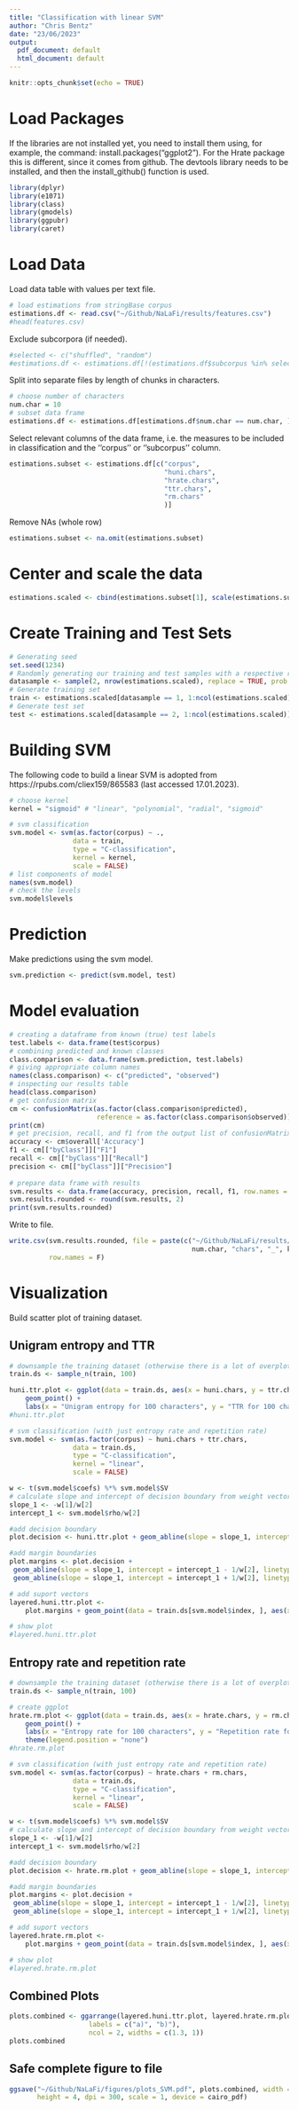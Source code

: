 ```yaml
---
title: "Classification with linear SVM"
author: "Chris Bentz"
date: "23/06/2023"
output:
  pdf_document: default
  html_document: default
---
```


```r
knitr::opts_chunk$set(echo = TRUE)
```

# Load Packages
If the libraries are not installed yet, you need to install them using, for example, the command: install.packages("ggplot2"). For the Hrate package this is different, since it comes from github. The devtools library needs to be installed, and then the install_github() function is used.
```r
library(dplyr)
library(e1071)
library(class)
library(gmodels)
library(ggpubr)
library(caret)
```

# Load Data
Load data table with values per text file. 
```r
# load estimations from stringBase corpus
estimations.df <- read.csv("~/Github/NaLaFi/results/features.csv")
#head(features.csv)
```

Exclude subcorpora (if needed).
```r
#selected <- c("shuffled", "random")
#estimations.df <- estimations.df[!(estimations.df$subcorpus %in% selected), ]
```

Split into separate files by length of chunks in characters.
```r
# choose number of characters
num.char = 10
# subset data frame
estimations.df <- estimations.df[estimations.df$num.char == num.char, ]
```

Select relevant columns of the data frame, i.e. the measures to be included in classification and the ''corpus'' or ''subcorpus'' column.
```r
estimations.subset <- estimations.df[c("corpus",
                                       "huni.chars", 
                                       "hrate.chars", 
                                       "ttr.chars", 
                                       "rm.chars"
                                       )]
```

Remove NAs (whole row)
```r
estimations.subset <- na.omit(estimations.subset)
```

# Center and scale the data
```r
estimations.scaled <- cbind(estimations.subset[1], scale(estimations.subset[2:ncol(estimations.subset)]))
```

# Create Training and Test Sets
```r
# Generating seed
set.seed(1234)
# Randomly generating our training and test samples with a respective ratio of 2/3 and 1/3
datasample <- sample(2, nrow(estimations.scaled), replace = TRUE, prob = c(0.67, 0.33))
# Generate training set
train <- estimations.scaled[datasample == 1, 1:ncol(estimations.scaled)]
# Generate test set 
test <- estimations.scaled[datasample == 2, 1:ncol(estimations.scaled)]
```

# Building SVM
The following code to build a linear SVM is adopted from https://rpubs.com/cliex159/865583 (last accessed 17.01.2023).
```r
# choose kernel
kernel = "sigmoid" # "linear", "polynomial", "radial", "sigmoid"

# svm classification
svm.model <- svm(as.factor(corpus) ~ ., 
                data = train, 
                type = "C-classification", 
                kernel = kernel, 
                scale = FALSE)
# list components of model
names(svm.model)
# check the levels
svm.model$levels
```

# Prediction
Make predictions using the svm model.
```r
svm.prediction <- predict(svm.model, test)
```

# Model evaluation
```r
# creating a dataframe from known (true) test labels
test.labels <- data.frame(test$corpus)
# combining predicted and known classes
class.comparison <- data.frame(svm.prediction, test.labels)
# giving appropriate column names
names(class.comparison) <- c("predicted", "observed")
# inspecting our results table
head(class.comparison)
# get confusion matrix
cm <- confusionMatrix(as.factor(class.comparison$predicted), 
                      reference = as.factor(class.comparison$observed))
print(cm)
# get precision, recall, and f1 from the output list of confusionMatrix()
accuracy <- cm$overall['Accuracy']
f1 <- cm[["byClass"]]["F1"]
recall <- cm[["byClass"]]["Recall"]
precision <- cm[["byClass"]]["Precision"]
  
# prepare data frame with results
svm.results <- data.frame(accuracy, precision, recall, f1, row.names = NULL)
svm.results.rounded <- round(svm.results, 2)
print(svm.results.rounded)
```

Write to file.
```r
write.csv(svm.results.rounded, file = paste(c("~/Github/NaLaFi/results/SVM/results_SVM_", 
                                              num.char, "chars", "_", kernel, ".csv"), collapse = ""), 
          row.names = F)
```

# Visualization
Build scatter plot of training dataset.

## Unigram entropy and TTR
```r
# downsample the training dataset (otherwise there is a lot of overplotting)
train.ds <- sample_n(train, 100)

huni.ttr.plot <- ggplot(data = train.ds, aes(x = huni.chars, y = ttr.chars, color = corpus)) + 
    geom_point() +
    labs(x = "Unigram entropy for 100 characters", y = "TTR for 100 characters") 
#huni.ttr.plot

# svm classification (with just entropy rate and repetition rate)
svm.model <- svm(as.factor(corpus) ~ huni.chars + ttr.chars, 
                data = train.ds, 
                type = "C-classification", 
                kernel = "linear", 
                scale = FALSE)

w <- t(svm.model$coefs) %*% svm.model$SV
# calculate slope and intercept of decision boundary from weight vector and svm model
slope_1 <- -w[1]/w[2]
intercept_1 <- svm.model$rho/w[2]

#add decision boundary 
plot.decision <- huni.ttr.plot + geom_abline(slope = slope_1, intercept = intercept_1) 

#add margin boundaries
plot.margins <- plot.decision + 
 geom_abline(slope = slope_1, intercept = intercept_1 - 1/w[2], linetype = "dashed")+
 geom_abline(slope = slope_1, intercept = intercept_1 + 1/w[2], linetype = "dashed")

# add suport vectors
layered.huni.ttr.plot <- 
    plot.margins + geom_point(data = train.ds[svm.model$index, ], aes(x = huni.chars, y = ttr.chars), color = "purple", size = 4, alpha = 0.3)

# show plot
#layered.huni.ttr.plot
```

## Entropy rate and repetition rate
```r
# downsample the training dataset (otherwise there is a lot of overplotting)
train.ds <- sample_n(train, 100)

# create ggplot
hrate.rm.plot <- ggplot(data = train.ds, aes(x = hrate.chars, y = rm.chars, color = corpus)) + 
    geom_point() +
    labs(x = "Entropy rate for 100 characters", y = "Repetition rate for 100 characters") +
    theme(legend.position = "none")
#hrate.rm.plot

# svm classification (with just entropy rate and repetition rate)
svm.model <- svm(as.factor(corpus) ~ hrate.chars + rm.chars, 
                data = train.ds, 
                type = "C-classification", 
                kernel = "linear", 
                scale = FALSE)

w <- t(svm.model$coefs) %*% svm.model$SV
# calculate slope and intercept of decision boundary from weight vector and svm model
slope_1 <- -w[1]/w[2]
intercept_1 <- svm.model$rho/w[2]

#add decision boundary 
plot.decision <- hrate.rm.plot + geom_abline(slope = slope_1, intercept = intercept_1) 

#add margin boundaries
plot.margins <- plot.decision + 
 geom_abline(slope = slope_1, intercept = intercept_1 - 1/w[2], linetype = "dashed")+
 geom_abline(slope = slope_1, intercept = intercept_1 + 1/w[2], linetype = "dashed")

# add suport vectors
layered.hrate.rm.plot <- 
    plot.margins + geom_point(data = train.ds[svm.model$index, ], aes(x = hrate.chars, y = rm.chars), color = "purple", size = 4, alpha = 0.3)

# show plot
#layered.hrate.rm.plot
```

## Combined Plots
```r
plots.combined <- ggarrange(layered.huni.ttr.plot, layered.hrate.rm.plot,
                    labels = c("a)", "b)"),
                    ncol = 2, widths = c(1.3, 1))
plots.combined
```

## Safe complete figure to file
```r
ggsave("~/Github/NaLaFi/figures/plots_SVM.pdf", plots.combined, width = 10, 
       height = 4, dpi = 300, scale = 1, device = cairo_pdf)
```
